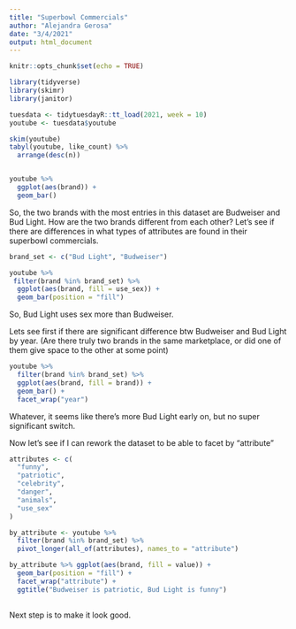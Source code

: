 ```yaml
---
title: "Superbowl Commercials"
author: "Alejandra Gerosa"
date: "3/4/2021"
output: html_document
---
```


```r
knitr::opts_chunk$set(echo = TRUE)
```

```r
library(tidyverse)
library(skimr)
library(janitor)

tuesdata <- tidytuesdayR::tt_load(2021, week = 10)
youtube <- tuesdata$youtube


```

```r
skim(youtube)
tabyl(youtube, like_count) %>% 
  arrange(desc(n))



```

```r

youtube %>% 
  ggplot(aes(brand)) + 
  geom_bar()

```

So, the two brands with the most entries in this dataset are Budweiser and Bud Light. How are the two brands different from each other? Let's see if there are differences in what types of attributes are found in their superbowl commercials.

```r
brand_set <- c("Bud Light", "Budweiser")

youtube %>%
 filter(brand %in% brand_set) %>% 
  ggplot(aes(brand, fill = use_sex)) +
  geom_bar(position = "fill")

```
So, Bud Light uses sex more than Budweiser.

Lets see first if there are significant difference btw Budweiser and Bud Light by year. (Are there truly two brands in the same marketplace, or did one of them give space to the other at some point)

```r

youtube %>% 
  filter(brand %in% brand_set) %>% 
  ggplot(aes(brand, fill = brand)) + 
  geom_bar() +
  facet_wrap("year")

```
Whatever, it seems like there's more Bud Light early on, but no super significant switch.

Now let's see if I can rework the dataset to be able to facet by "attribute"

```r
attributes <- c(
  "funny",
  "patriotic",
  "celebrity",
  "danger",
  "animals",
  "use_sex"
)

by_attribute <- youtube %>% 
  filter(brand %in% brand_set) %>% 
  pivot_longer(all_of(attributes), names_to = "attribute")

by_attribute %>% ggplot(aes(brand, fill = value)) +
  geom_bar(position = "fill") +
  facet_wrap("attribute") +
  ggtitle("Budweiser is patriotic, Bud Light is funny")
  

```
Next step is to make it look good.



